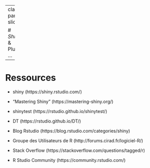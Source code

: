 
---
class: part-slide

# <i class="glow">Shiny</i> & Plus ...

---

# Ressources

* shiny (https://shiny.rstudio.com/)

* "Mastering Shiny" (https://mastering-shiny.org/)

* shinytest (https://rstudio.github.io/shinytest/)

* DT (https://rstudio.github.io/DT/)

* Blog Rstudio (https://blog.rstudio.com/categories/shiny)

* Groupe des Utilisateurs de R (http://forums.cirad.fr/logiciel-R/)

* Stack Overflow (https://stackoverflow.com/questions/tagged/r)

* R Studio Community (https://community.rstudio.com/)
